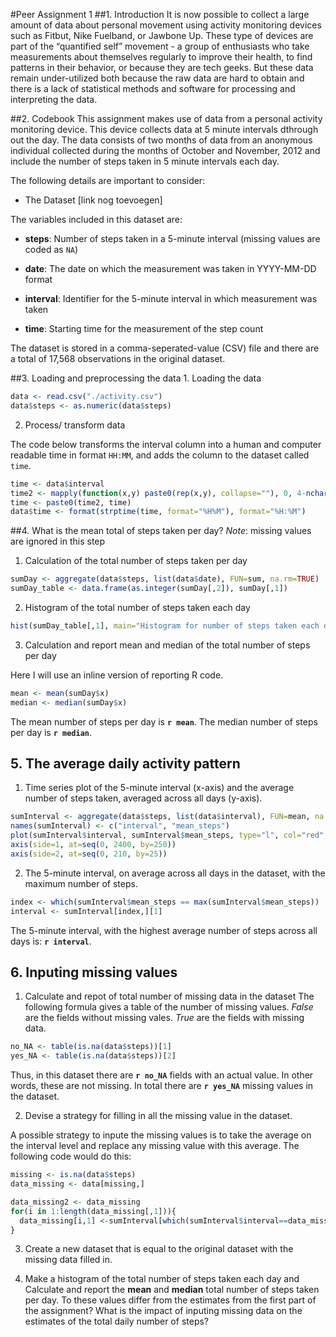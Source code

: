 #Peer Assignment 1
##1. Introduction
It is now possible to collect a large amount of data about personal movement using activity monitoring devices such as Fitbut, Nike Fuelband, or Jawbone Up. These type of devices are part of the "quantified self" movement - a group of enthusiasts who take measurements about themselves regularly to improve their health, to find patterns in their behavior, or because they are tech geeks. But these data remain under-utilized both because the raw data are hard to obtain and there is a lack of statistical methods and software for processing and interpreting the data.

##2. Codebook
This assignment makes use of data from a personal activity monitoring device. This device collects data at 5 minute intervals dthrough out the day. The data consists of two months of data from an anonymous individual collected during the months of October and November, 2012 and include the number of steps taken in 5 minute intervals each day. 

The following details are important to consider:

- The Dataset [link nog toevoegen]

The variables included in this dataset are:

- **steps**: Number of steps taken in a 5-minute interval (missing values are coded as `NA`)

- **date**: The date on which the measurement was taken in YYYY-MM-DD format

- **interval**: Identifier for the 5-minute interval in which measurement was taken

- **time**: Starting time for the measurement of the step count

The dataset is stored in a comma-seperated-value (CSV) file and there are a total of 17,568 observations in the original dataset.

##3. Loading and preprocessing the data
1. Loading the data
```r
data <- read.csv("./activity.csv")
data$steps <- as.numeric(data$steps)
```

2. Process/ transform data

The code below transforms the interval column into a human and computer readable time in format `HH:MM`, and adds the column to the dataset called `time`.
```r
time <- data$interval
time2 <- mapply(function(x,y) paste0(rep(x,y), collapse=""), 0, 4-nchar(time))
time <- paste0(time2, time)
data$time <- format(strptime(time, format="%H%M"), format="%H:%M")
```

##4. What is the mean total of steps taken per day?
*Note*: missing values are ignored in this step

1. Calculation of the total number of steps taken per day
```r
sumDay <- aggregate(data$steps, list(data$date), FUN=sum, na.rm=TRUE)
sumDay_table <- data.frame(as.integer(sumDay[,2]), sumDay[,1])
```

2. Histogram of the total number of steps taken each day
```r
hist(sumDay_table[,1], main="Histogram for number of steps taken each day", xlab="Total number of Steps", ylab="Total number of Days",col="blue", breaks=30)
```

3. Calculation and report mean and median of the total number of steps per day

Here I will use an inline version of reporting R code.
```r
mean <- mean(sumDay$x)
median <- median(sumDay$x)
```

The mean number of steps per day is **`r mean`**. The median number of steps per day is **`r median`**.

## 5. The average daily activity pattern
1. Time series plot of the 5-minute interval (x-axis) and the average number of steps taken, averaged across all days (y-axis).
```r
sumInterval <- aggregate(data$steps, list(data$interval), FUN=mean, na.rm=TRUE)
names(sumInterval) <- c("interval", "mean_steps")
plot(sumInterval$interval, sumInterval$mean_steps, type="l", col="red", xlab="Interval", ylab="Average Steps")
axis(side=1, at=seq(0, 2400, by=250))
axis(side=2, at=seq(0, 210, by=25))
```


2. The 5-minute interval, on average across all days in the dataset, with the maximum number of steps. 
```r
index <- which(sumInterval$mean_steps == max(sumInterval$mean_steps))
interval <- sumInterval[index,][1]
```

The 5-minute interval, with the highest average number of steps across all days is: **`r interval`**.

## 6. Inputing missing values
1. Calculate and repot of total number of missing data in the dataset
The following formula gives a table of the number of missing values. *False* are the fields without missing vales. *True* are the fields with missing data. 

```r
no_NA <- table(is.na(data$steps))[1]
yes_NA <- table(is.na(data$steps))[2]
```

Thus, in this dataset there are **`r no_NA`** fields with an actual value. In other words, these are not missing. In total there are **`r yes_NA`** missing values in the dataset. 

2. Devise a strategy for filling in all the missing value in the dataset.

A possible strategy to inpute the missing values is to take the average on the interval level and replace any missing value with this average. The following code would do this: 

```r
missing <- is.na(data$steps)
data_missing <- data[missing,]

data_missing2 <- data_missing
for(i in 1:length(data_missing[,1])){
  data_missing[i,1] <-sumInterval[which(sumInterval$interval==data_missing[i,3]),2]
}
```

3. Create a new dataset that is equal to the original dataset with the missing data filled in. 


4. Make a histogram of the total number of steps taken each day and Calculate and report the **mean** and **median** total number of steps taken per day. To these values differ from the estimates from the first part of the assignment? What is the impact of inputing missing data on the estimates of the total daily number of steps?


